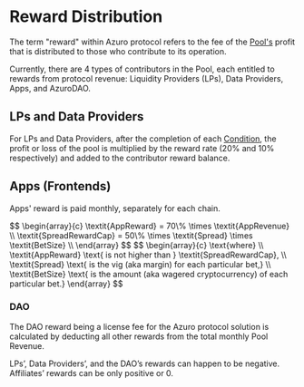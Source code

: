 
# Reward Distribution

The term "reward" within Azuro protocol refers to the fee of the [Pool's](https://gem.azuro.org/knowledge-hub/how-azuro-works/components/pools) profit that is distributed to those who contribute to its operation.

Currently, there are 4 types of contributors in the Pool, each entitled to rewards from protocol revenue: Liquidity Providers (LPs), Data Providers, Apps, and AzuroDAO.

## LPs and Data Providers

For LPs and Data Providers, after the completion of each [Condition](/knowledge-hub/how-azuro-works/components/conditions), the profit or loss of the pool is multiplied by the reward rate (20% and 10% respectively) and added to the contributor reward balance.

## Apps (Frontends)

Apps' reward is paid monthly, separately for each chain.

<Formula>
$$
\begin{array}{c}
\textit{AppReward} = 70\% \times \textit{AppRevenue} \\
\textit{SpreadRewardCap} = 50\% \times \textit{Spread} \times \textit{BetSize} \\
\end{array}
$$
</Formula>

<Formula>
$$
\begin{array}{c}
\text{where} \\
\textit{AppReward} \text{ is not higher than } \textit{SpreadRewardCap}, \\
\textit{Spread} \text{ is the vig (aka margin) for each particular bet,} \\
\textit{BetSize} \text{ is the amount (aka wagered cryptocurrency) of each particular bet.}
\end{array}
$$
</Formula>


### DAO

The DAO reward being a license fee for the Azuro protocol solution is calculated by deducting all other rewards from the total monthly Pool Revenue.

<Callout type="info">
LPs’, Data Providers’, and the DAO’s rewards can happen to be negative. 
Affiliates’ rewards can be only positive or 0.
</Callout>
